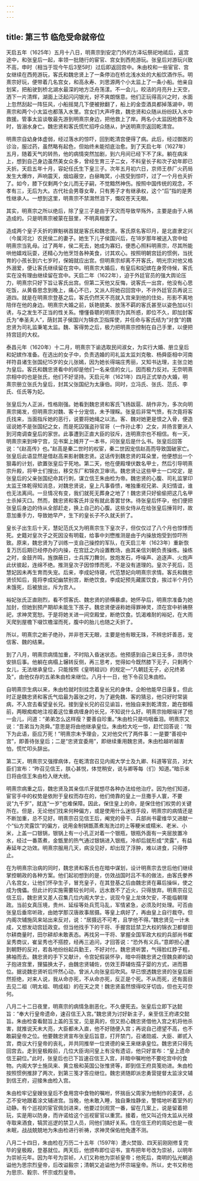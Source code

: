 ```yaml
---
---
---
```

title: 第三节 临危受命就帝位
---



天启五年（1625年）五月十八日，明熹宗到安定门外的方泽坛祭祀地祗后，返宫途中，和张皇后一起，率领一批随行的宦官、宫女到西苑游玩。张皇后对游玩兴致不高，申时（相当于现今午后3至5时）过后即返回宫中。朱由校和一些宦官、宫女继续在西苑游玩，客氏和魏忠贤上了一条停泊在桥北浅水处的大船饮酒作乐。明熹宗好玩，便带着几名宫女，和高永寿、刘思源两个小太监上了一条小船。他亲自划桨，把船驶到桥北湖水最深的地方泛舟荡漾。不一会儿，皎洁的月亮升上天空，洒下一片清辉，湖面上泛起闪闪银光，好不爽朗惬意。他们正玩得高兴之时，水面上忽然刮起一阵狂风，小船摇晃几下便被掀翻了，船上的金壶酒具都掉落湖中，明熹宗和两个小太监也都落入水里。宫女们大声呼救，魏忠贤和众随从纷纷跃入水中救援。管事太监谈敬最先游到明熹宗身边，把他救上了岸。两名小太监因抢救不及时，皆溺水身亡。魏忠贤和客氏慌忙招呼众随从，护送明熹宗返回乾清宫。

明熹宗自幼身体虚弱，经过落水的惊吓，回到乾清宫便得了病。此后，经过御医的诊治，服过药，虽然略有起色，但始终未能彻底治愈。到了天启七年（1627年）五月，随着天气的转热，他的病情突然加剧，到六月间已经下不了床。躺在病床上，想到自己身边虽然美女众多，曾经生育三子二女，不料皇长子和次子幼年即已夭折。天启五年十月，容妃任氏生下皇三子。次年五月初六日，京师王恭厂火药局发生大爆炸，声响震天，烟焰蔽空，白昼晦冥，小孩受到惊吓，过了一个月也夭折了。如今，膝下仅剩两个女儿而无子嗣，不觉黯然神伤。按照中国传统的观念，不孝有三，无后为大。古代社会男尊女卑，只有男子才有继承权，这个“后”指的是男性继承人。一想到这里，明熹宗不禁潸然泪下，慨叹苍天无眼。

其实，明熹宗之所以绝后，除了皇三子是由于天灾而导致早殇外，主要是由于人祸造成的。只是明熹宗被蒙在鼓里，不明真相罢了。

造成两个皇子夭折的罪魁祸首就是客氏和魏忠贤。客氏原名客印月，是北直隶定兴（今属河北）农民侯二的妻子。她生下儿子侯国兴后，在18岁那年被送入宫中给明熹宗当乳母。过了两年，侯二死去，她成为寡妇，便悉心照料明熹宗，尽其所能哄他嬉戏玩耍，还精心为他烹饪各种美食，讨其欢心。按照明朝宫廷的惯例，当抚育的小孩长到六七岁时，保姆就应出宫。但明熹宗却离不开客氏，明光宗对他又格外溺爱，便让客氏继续留在宫中。明熹宗大婚后，有皇后和妃嫔在身旁侍候，客氏实在没有理由继续留在宫中。天启二年（1622年），迫于外廷官员的强大舆论压力，明熹宗只好下旨让客氏出宫。但第二天他又反悔，说客氏一出宫，他没有心思吃饭，从黄昏思念到晚上，痛心不已，又派人将她召回宫中，不许外廷官员再说三道四。就是在明熹宗登基之后，客氏仍然天不亮就入宫来到他的住处，形影不离地陪伴在他的身边。明熹宗大婚之前，妖艳貌美、放荡不羁的客氏甚至以姿色加以引诱，与之发生不正当的性关系。懵懂昏聩的明熹宗为其所惑，即位不久，即加封客氏为“奉圣夫人”，荫封其子侯国兴为锦衣卫指挥使，并任命与客氏结为“对食”的魏忠贤为司礼监秉笔太监。魏、客得势之后，极力把明熹宗控制在自己手里，以便把持宫廷的大权。

泰昌元年（1620年）十二月，明熹宗下谕选取民间淑女，为实行大婚、册立皇后和妃嫔作准备。在选出的女子中，负责选婚的司礼监太监刘克敬、杨舜臣相中河南祥符县诸生张国纪15岁的女儿张嫣，因为她长得端庄秀丽，又知书达理，主张立她为皇后。客氏和魏忠贤看中的却是他们一名亲信的女儿，因而极力反对。无奈明熹宗相中的也是张氏，他们不好坚持。天启元年（1621年）四月正式举办大婚，明熹宗册立张氏为皇后，封其父张国纪为太康伯。同时，立冯氏、张氏、范氏、李氏、任氏等为妃。

张皇后为人正派，性格刚强。她看到魏忠贤和客氏飞扬跋扈、胡作非为，多次向明熹宗揭发，但明熹宗对魏、客十分宠信，未予理睬。张皇后非常气愤，有次竟将客氏找来，当面指斥她的恶行，说要将她绳之以法。客、魏对她更是恨之入骨，便造谣说她不是张国纪之女，而是死囚强盗孙官哥（一作孙止孝）之女，并扬言要派人到河南调查皇后的家世。此事遭到正直大臣的驳斥，连明熹宗也不相信。有一天，明熹宗来到坤宁宫，见书案上摊开了一本书，问张皇后是什么书。张皇后回答说：“《赵高传》也。”赵高是秦二世时的权宦，秦二世因宠信赵高而导致国破家亡。张皇后此语显然是借赵高来影射魏忠贤。这话传到魏忠贤的耳朵里，他便想出一个狠毒的计划，欲置张皇后于死地。第二天，他在便殿埋伏数名甲士，然后引导明熹宗升殿，将甲士们搜出，移交东厂和锦衣卫审讯。魏忠贤让这些甲士一口咬定，是张皇后的父亲张国纪命其行刺，谋立信王朱由检为帝。魏忠贤的心腹、司礼监掌印太监王体乾得知消息，对魏忠贤说，皇上凡事昏愦，唯独重视兄弟、夫妇情谊，谁也无法离间。一旦情况有变，我们就死无葬身之地了！魏忠贤只好偷偷把这几名甲士杀掉灭口。然而，魏忠贤和客氏并没有就此善罢甘休。待张皇后怀孕，他们便把张皇后身边的侍从全部赶走，换上自己的心腹。这些女侍从在给张皇后捶背时，故意加重手力，导致她早产，生下的皇长子不久就夭折了。

皇长子出生后十天，慧妃范氏又为明熹宗生下皇次子，但仅仅过了八个月也惊悸而死。史籍对皇次子之死因没有明载，给事中刘懋推测是由于内操放炮受到惊吓所致。原来，魏忠贤为了训练一支自己操控的军队，在天启三年（1623年）重新恢复万历后期已经停办的内操，在宫廷之内设置教场，由其亲信刘朝负责操练。操练之时，金鼓齐鸣，旌旗蔽日，士兵挥刀舞剑，放炮发石，呼噪声、追逐声、火炮声此伏彼起，连绵不绝。推测皇次子因惊悸而死，不是没有道理的。皇次子死后，范慧妃因未再生育而失宠。后来，李成妃侍寝，代范慧妃向明熹宗求情。客氏和魏忠贤侦知后，竟将李成妃幽禁别宫，断绝饮食。李成妃预先藏匿饮食，挨过半个月仍未饿死，后被放出，斥为宫人。

裕妃张氏正直刚烈，看不惯客氏、魏忠贤的骄横暴虐。她怀孕后，明熹宗准备为她加封，但她到预产期却未能生下孩子。魏忠贤便诬称她得罪神灵，须在宫中祈祷祭祀，求神灵宽恕。于是将她关进一间空殿堂，断绝饮食。饥渴难耐的裕妃，在大雨天爬到屋檐下啜饮檐溜而死，腹中的胎儿也随之夭折了。

所以，明熹宗之断子绝孙，并非苍天无眼，主要是他有眼无珠，不辨忠奸善恶，宠信客、魏的结果。

到了八月，明熹宗病情加重，不时陷入昏迷状态。他预感到自己来日无多，须尽快安排后事。他躺在病榻上辗转反侧，再三思考，觉得如今既然膝下无子，只剩两个女儿，无法继承皇位，只能按照《皇明祖训》的规定—“凡朝廷无子，必兄终弟及”，由他仅存的五弟朱由检来继位。八月十一日，他下令召见朱由检。

自明熹宗生病以来，朱由检就时刻挂念着皇长兄的身体，企盼他能早日康复。但此时正是魏忠贤和客氏气焰最为嚣张之时，为了避免魏、客的猜忌，他只好时常装病，不入宫去看望皇长兄。接到皇长兄的召见谕旨，他独自来到乾清宫，跪在御榻前，两眼痴痴地注视着这位重病缠身的长兄，不知说什么好。明熹宗抬眼端详了他一会儿，问道：“弟弟怎么这样瘦？要善自珍重。”朱由检只是呜咽垂泪。明熹宗又说：“吾弟当为尧舜。”意思是将由他继承皇位。朱由检大吃一惊，赶忙回答说：“陛下为此语，臣应万死！”明熹宗未予理会，又对他交代了两件事：一是要“善视中宫”，即善待张皇后；二是“忠贤宜委用”，即继续重用魏忠贤。朱由检越听越害怕，慌忙叩头辞出。

第二天，明熹宗又强撑病体，在乾清宫召见内阁大学士及九卿、科道等官员，对大臣们宣布：“昨召见信王，朕心甚悦，体觉稍安，说与卿等每（们）知道。”暗示来日将由信王朱由检入继大统。

明熹宗病重之后，魏忠贤及其亲信爪牙就想尽各种办法给他治疗。因为他们知道，宦官手中的权势是依附于皇权而存在的，他们倚靠的皇上一旦撒手人寰，不要说“九千岁”，就连“一岁”也难保障。因此，保住皇上的命，是保住他们权势的关键所在。但是，无论他们找来何种偏方，或是使用什么迷信手段，明熹宗的病情还是不断加重，总不见好。明熹宗召见信王后，阉党的骨干、兵部尚书霍维华又进献一个“仙方灵露饮”的偏方，说用金制锅甑蒸煮淘洗过的上等粳米或糯米、老米、小米，上盖一口银锅，银锅上有一小孔正对着一个银瓶，银瓶外面有一夹层放置冷水，经过一番蒸煮，金甑里的热气通过银锅进入银瓶，冷却后就形成“灵露”，有益寿延年之功效。明熹宗服用几天，病没见好，却出现了浮肿，难以进食，只得停止。

在为明熹宗治病的同时，魏忠贤和客氏也在暗中谋划，设计明熹宗去世后他们继续掌控朝政的各种方案。他们起初想到的是，仿效战国时吕不韦的做法，由客氏豢养八名宫女，让他们怀孕生子，冒充皇子，在其登基之后由魏忠贤在幕后操纵，使之成为傀儡。但此计的实施需要较长时间，远水救不了近火，只得放弃。明熹宗召见信王后，魏忠贤又差人召集几位内阁大学士，说现今皇上龙体欠安，不能临朝理政。当前女真压境，贵州、延绥等处兵荒马乱，军情紧急，必须及时处理。可否由张皇后垂帘听政，由她学那汉唐故事居摄。等皇上病好了，再由皇上自行裁夺。但内阁次辅施凤来站出来反对，说：“居摄远不可考，且学他不得。”魏忠贤见一计未成，又想发动宫廷政变。但当他找手下的干将、手握宫廷禁卫大权的锦衣卫都督田尔耕商量时，田尔耕却未敢表态。再找另一干将、掌握全国军政大权的兵部尚书崔呈秀商议，崔呈秀也不搭腔，经再三追问，才回答说：“恐外有义兵。”意即担心遭到朝野的反对，若各地纷纷起兵勤王，不好对付。魏忠贤听罢，气得脸红脖子粗，拂袖而去。魏忠贤的手下又献计，令宫妃假装怀孕，暗中将魏忠贤之侄魏良卿的幼子抱进宫里，狸猫换太子，由魏忠贤辅佐，仿效王莽辅佐孺子婴的方式，进而篡位。据说魏忠贤听后怦然心动，曾派人向张皇后吹风。早已恨透魏忠贤的张皇后断然拒绝，对来人说，我从命亦死，不从命亦死，反正是个死。不从而死，还有面目去见二祖（明太祖、明成祖）的在天之灵！魏忠贤虽然恨得咬牙切齿，但也无可奈何。

八月二十二日夜里，明熹宗的病情急剧恶化，不久便死去。张皇后立即下达懿旨：“奉大行皇帝遗命，速召信王入宫。”魏忠贤为讨好新主子，亲至信王府递交懿旨。朱由检查看懿旨上盖的玉宝，见是真的，但又担心魏忠贤借他入宫之机将他杀害，就推说天未大亮，大臣都未入直，他不好随便入宫；再说自己德望不高，也不敢嗣皇帝之位。他要魏忠贤宣布张皇后旨意，打开禁门，召诸勋戚、大臣、卿贰入宫，商议大行皇帝的丧礼，并共同推举一位贤德的亲王来继承皇位。魏忠贤只得先回宫去。走到皇极殿前，几位大臣询问皇上有没有遗诏，他只好宣布：“皇上遗命信王嗣位。”此时，张皇后也已下旨速召信王入宫，并暗中嘱咐他不要吃宫中的食物。内阁大学士施凤来、黄立极和英国公张惟贤等，即到信王府具笺劝进。朱由检按照惯例推辞了两次，到第三笺才答应继位。魏忠贤随即派忠勇营提督太监涂文辅到信王府，迎接朱由检入宫。

朱由检牢记皇嫂张皇后不食用宫中食物的嘱咐，怀揣岳父周家为他制作的麦饼，忐忑不安地跟着涂文辅进宫。当晚，他未敢入睡，独自秉烛静坐，警惕地听着室外的动静。有个巡视的宦官佩剑进来，他要过剑观赏一番，留在几案上，说是留着把玩，实是用以防身，而许诺给这个巡视宦官以重赏。接着，他又叫近侍太监从光禄寺取来酒食，犒赏巡逻的禁卫人员，同他们搞好关系。住在信王府的周妃也是一夜未眠，战战兢兢地为朱由检进行祈祷，求神灵保佑他免遭不测。

八月二十四日，朱由检在万历二十五年（1597年）遭火焚毁、四天前刚刚修复完毕的皇极殿，登基就位。两天后，他颁布即位诏书，宣布把年号改为崇祯，以明年为崇祯元年。因为年号为崇祯，人们又称他为崇祯皇帝；他死后，南明的弘光朝追谥他为思宗烈皇帝，后改谥毅宗；清朝又追谥他为怀宗端皇帝。所以，史书又称他为思宗、毅宗、怀宗或烈皇帝。